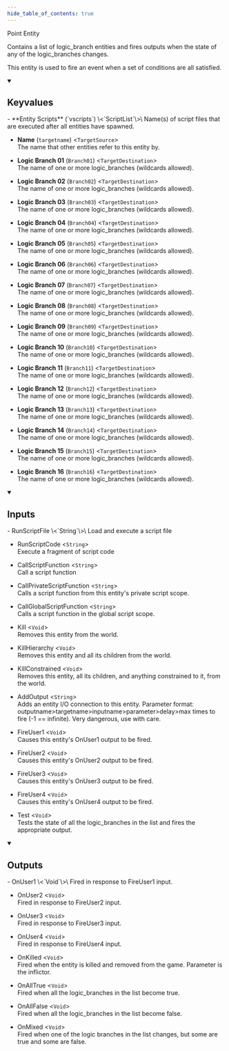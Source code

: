 ```yaml
---
hide_table_of_contents: true
---
```


<!---
!!!!!!
THIS PAGE IS AUTOGENERATED FROM GAME FGD DEFINITIONS!
DO NOT EDIT MANUALLY!
!!!!!!

In order to make edits, you can make an annotation file in /fgd_dump_overrides
-->


Point Entity

Contains a list of logic_branch entities and fires outputs when the state of any of the logic_branches changes.

This entity is used to fire an event when a set of conditions are all satisfied.

<details open>
<summary><h2>Keyvalues</h2></summary>
- **Entity Scripts** (`vscripts`) \<`ScriptList`\>\
Name(s) of script files that are executed after all entities have spawned.

- **Name** (`targetname`) \<`TargetSource`\>\
The name that other entities refer to this entity by.

- **Logic Branch 01** (`Branch01`) \<`TargetDestination`\>\
The name of one or more logic_branches (wildcards allowed).

- **Logic Branch 02** (`Branch02`) \<`TargetDestination`\>\
The name of one or more logic_branches (wildcards allowed).

- **Logic Branch 03** (`Branch03`) \<`TargetDestination`\>\
The name of one or more logic_branches (wildcards allowed).

- **Logic Branch 04** (`Branch04`) \<`TargetDestination`\>\
The name of one or more logic_branches (wildcards allowed).

- **Logic Branch 05** (`Branch05`) \<`TargetDestination`\>\
The name of one or more logic_branches (wildcards allowed).

- **Logic Branch 06** (`Branch06`) \<`TargetDestination`\>\
The name of one or more logic_branches (wildcards allowed).

- **Logic Branch 07** (`Branch07`) \<`TargetDestination`\>\
The name of one or more logic_branches (wildcards allowed).

- **Logic Branch 08** (`Branch08`) \<`TargetDestination`\>\
The name of one or more logic_branches (wildcards allowed).

- **Logic Branch 09** (`Branch09`) \<`TargetDestination`\>\
The name of one or more logic_branches (wildcards allowed).

- **Logic Branch 10** (`Branch10`) \<`TargetDestination`\>\
The name of one or more logic_branches (wildcards allowed).

- **Logic Branch 11** (`Branch11`) \<`TargetDestination`\>\
The name of one or more logic_branches (wildcards allowed).

- **Logic Branch 12** (`Branch12`) \<`TargetDestination`\>\
The name of one or more logic_branches (wildcards allowed).

- **Logic Branch 13** (`Branch13`) \<`TargetDestination`\>\
The name of one or more logic_branches (wildcards allowed).

- **Logic Branch 14** (`Branch14`) \<`TargetDestination`\>\
The name of one or more logic_branches (wildcards allowed).

- **Logic Branch 15** (`Branch15`) \<`TargetDestination`\>\
The name of one or more logic_branches (wildcards allowed).

- **Logic Branch 16** (`Branch16`) \<`TargetDestination`\>\
The name of one or more logic_branches (wildcards allowed).


 </details>
<details open>
<summary><h2>Inputs</h2></summary>
- RunScriptFile \<`String`\>\
Load and execute a script file

- RunScriptCode \<`String`\>\
Execute a fragment of script code

- CallScriptFunction \<`String`\>\
Call a script function

- CallPrivateScriptFunction \<`String`\>\
Calls a script function from this entity's private script scope.

- CallGlobalScriptFunction \<`String`\>\
Calls a script function in the global script scope.

- Kill \<`Void`\>\
Removes this entity from the world.

- KillHierarchy \<`Void`\>\
Removes this entity and all its children from the world.

- KillConstrained \<`Void`\>\
Removes this entity, all its children, and anything constrained to it, from the world.

- AddOutput \<`String`\>\
Adds an entity I/O connection to this entity. Parameter format: outputname&gt;targetname>inputname&gt;parameter&gt;delay&gt;max times to fire (-1 == infinite). Very dangerous, use with care.

- FireUser1 \<`Void`\>\
Causes this entity's OnUser1 output to be fired.

- FireUser2 \<`Void`\>\
Causes this entity's OnUser2 output to be fired.

- FireUser3 \<`Void`\>\
Causes this entity's OnUser3 output to be fired.

- FireUser4 \<`Void`\>\
Causes this entity's OnUser4 output to be fired.

- Test \<`Void`\>\
Tests the state of all the logic_branches in the list and fires the appropriate output.


 </details>
<details open>
<summary><h2>Outputs</h2></summary>
- OnUser1 \<`Void`\>\
Fired in response to FireUser1 input.

- OnUser2 \<`Void`\>\
Fired in response to FireUser2 input.

- OnUser3 \<`Void`\>\
Fired in response to FireUser3 input.

- OnUser4 \<`Void`\>\
Fired in response to FireUser4 input.

- OnKilled \<`Void`\>\
Fired when the entity is killed and removed from the game. Parameter is the inflictor.

- OnAllTrue \<`Void`\>\
Fired when all the logic_branches in the list become true.

- OnAllFalse \<`Void`\>\
Fired when all the logic_branches in the list become false.

- OnMixed \<`Void`\>\
Fired when one of the logic branches in the list changes, but some are true and some are false.


 </details>